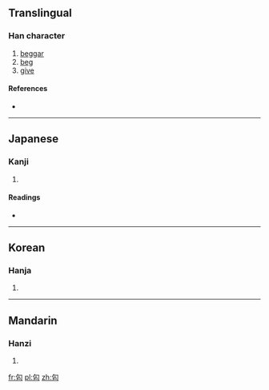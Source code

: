 ==Translingual==

===Han character===
{{Han char|rn=20|rad=勹|as=03|sn=5|four=|canj=心女人 (PVO)|ids=⿹[[勹]][[亾]]}}

# [[beggar]]
# [[beg]]
# [[give]]

====References====
* {{Han ref|kx=0150.250|dkj=02504|dj=0339.170|hdz=10257.030|uh=5303|ud=21251}}

----

==Japanese==

===Kanji===
{{ja-kanji|grade=|rs=勹03}}

# {{defn|lang=ja|sort=勹03}}

====Readings====
* {{ja-readings|on=[[かつ]] (katsu), [[かち]] (kachi), [[かい]] (kai)|kun=[[こう]] (kou), [[あたえる]] (ataeru)}}

----

==Korean==

===Hanja===
{{ko-hanja|hangeul=개|rv=gae|mr=kae}}

# {{defn|lang=ko|sort=勹03}}

----

==Mandarin==

===Hanzi===
{{cmn-hanzi|pin=[[gài]] ([[gai4]])|wg=kai<sup>4</sup>}}

# {{defn|lang=cmn|sort=勹03}}

[[fr:匃]]
[[pl:匃]]
[[zh:匃]]